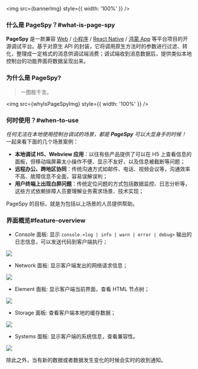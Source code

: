 


<img src={bannerImg} style={{ width: '100%' }} />

### 什么是 PageSpy？#what-is-page-spy

**PageSpy** 是一款兼容 [Web](./browser) / [小程序](./miniprogram) / [React Native](./react-native) / [鸿蒙 App](./harmony) 等平台项目的开源调试平台。基于对原生 API 的封装，它将调用原生方法时的参数进行过滤、转化，整理成一定格式的消息供调试端消费；调试端收到消息数据后，提供类似本地控制台的功能界面将数据呈现出来。

### 为什么是 PageSpy?

> 一图胜千言。

<img src={whyIsPageSpyImg} style={{ width: '100%' }} />

### 何时使用？#when-to-use

*任何无法在本地使用控制台调试的场景，都是 **PageSpy** 可以大显身手的时候！*
一起来看下面的几个场景案例：

- **本地调试 H5、Webview 应用**：以往有些产品提供了可以在 H5 上查看信息的面板，但移动端屏幕太小操作不便、显示不友好，以及信息被截断等问题；
- **远程办公、跨地区协同**：传统沟通方式如邮件、电话、视频会议等，沟通效率不高、故障信息不全面，容易误解误判；
- **用户终端上出现白屏问题**：传统定位问题的方式包括数据监控、日志分析等，这些方式依赖排障人员要理解业务需求场景、技术实现；

PageSpy 的目标，就是为包括以上场景的人员提供帮助。

### 界面概览#feature-overview

- Console 面板: 显示 `console.<log | info | warn | error | debug>` 输出的日志信息，可以发送代码到客户端执行；

<img src={consoleImg} />

- Network 面板: 显示客户端发出的网络请求信息；

<img src={networkImg} />

- Element 面板: 显示客户端当前界面，查看 HTML 节点树；

<img src={pageImg} />

- Storage 面板: 查看客户端本地的缓存数据；

<img src={storageImg} />

- Systems 面板: 显示客户端的系统信息，查看兼容性。

<img src={systemImg} />

除此之外，当有新的数据或者数据发生变化的时候会实时的收到通知。